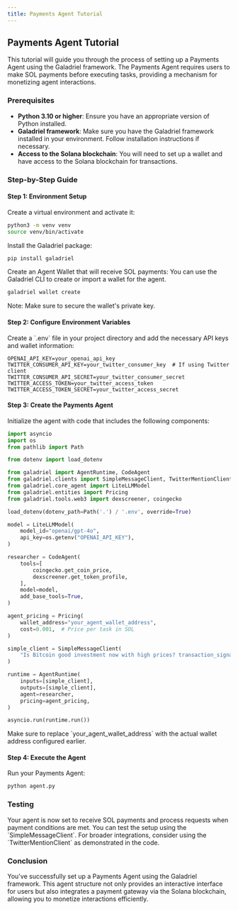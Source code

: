```yaml
---
title: Payments Agent Tutorial
---
```


## Payments Agent Tutorial

This tutorial will guide you through the process of setting up a Payments Agent using the Galadriel framework. The Payments Agent requires users to make SOL payments before executing tasks, providing a mechanism for monetizing agent interactions.

### Prerequisites

- **Python 3.10 or higher**: Ensure you have an appropriate version of Python installed.
- **Galadriel framework**: Make sure you have the Galadriel framework installed in your environment. Follow installation instructions if necessary.
- **Access to the Solana blockchain**: You will need to set up a wallet and have access to the Solana blockchain for transactions.

### Step-by-Step Guide

#### Step 1: Environment Setup

Create a virtual environment and activate it:

```bash
python3 -m venv venv
source venv/bin/activate
```

Install the Galadriel package:

```bash
pip install galadriel
```

Create an Agent Wallet that will receive SOL payments:
You can use the Galadriel CLI to create or import a wallet for the agent.

```bash
galadriel wallet create
```

Note: Make sure to secure the wallet's private key.

#### Step 2: Configure Environment Variables

Create a \`.env\` file in your project directory and add the necessary API keys and wallet information:

```dotenv
OPENAI_API_KEY=your_openai_api_key
TWITTER_CONSUMER_API_KEY=your_twitter_consumer_key  # If using Twitter client
TWITTER_CONSUMER_API_SECRET=your_twitter_consumer_secret
TWITTER_ACCESS_TOKEN=your_twitter_access_token
TWITTER_ACCESS_TOKEN_SECRET=your_twitter_access_secret
```

#### Step 3: Create the Payments Agent

Initialize the agent with code that includes the following components:

```python
import asyncio
import os
from pathlib import Path

from dotenv import load_dotenv

from galadriel import AgentRuntime, CodeAgent
from galadriel.clients import SimpleMessageClient, TwitterMentionClient
from galadriel.core_agent import LiteLLMModel
from galadriel.entities import Pricing
from galadriel.tools.web3 import dexscreener, coingecko

load_dotenv(dotenv_path=Path('.') / '.env', override=True)

model = LiteLLMModel(
    model_id="openai/gpt-4o",
    api_key=os.getenv("OPENAI_API_KEY"),
)

researcher = CodeAgent(
    tools=[
        coingecko.get_coin_price,
        dexscreener.get_token_profile,
    ],
    model=model,
    add_base_tools=True,
)

agent_pricing = Pricing(
    wallet_address="your_agent_wallet_address",
    cost=0.001,  # Price per task in SOL
)

simple_client = SimpleMessageClient(
    "Is Bitcoin good investment now with high prices? transaction_signature"
)

runtime = AgentRuntime(
    inputs=[simple_client],
    outputs=[simple_client],
    agent=researcher,
    pricing=agent_pricing,
)

asyncio.run(runtime.run())
```

Make sure to replace \`your_agent_wallet_address\` with the actual wallet address configured earlier.

#### Step 4: Execute the Agent

Run your Payments Agent:

```bash
python agent.py
```

### Testing

Your agent is now set to receive SOL payments and process requests when payment conditions are met. You can test the setup using the \`SimpleMessageClient\`. For broader integrations, consider using the \`TwitterMentionClient\` as demonstrated in the code.

### Conclusion

You've successfully set up a Payments Agent using the Galadriel framework. This agent structure not only provides an interactive interface for users but also integrates a payment gateway via the Solana blockchain, allowing you to monetize interactions efficiently.
